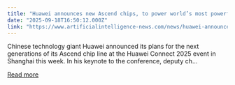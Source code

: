 ```yaml
---
title: "Huawei announces new Ascend chips, to power world’s most powerful clusters"
date: "2025-09-18T16:50:12.000Z"
link: "https://www.artificialintelligence-news.com/news/huawei-announces-new-ascend-chips-to-power-worlds-most-powerful-clusters/"
---
```


Chinese technology giant Huawei announced its plans for the next generations of its Ascend chip line at the Huawei Connect 2025 event in Shanghai this week. In his keynote to the conference, deputy ch...

[Read more](https://www.artificialintelligence-news.com/news/huawei-announces-new-ascend-chips-to-power-worlds-most-powerful-clusters/)

